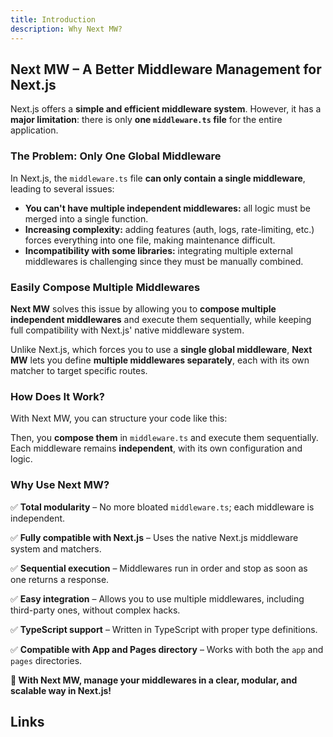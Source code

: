 ```yaml
---
title: Introduction
description: Why Next MW?
---
```



## Next MW – A Better Middleware Management for Next.js

Next.js offers a **simple and efficient middleware system**. However, it has a **major limitation**: there is only **one `middleware.ts` file** for the entire application.

### The Problem: Only One Global Middleware

In Next.js, the `middleware.ts` file **can only contain a single middleware**, leading to several issues:
- **You can't have multiple independent middlewares:** all logic must be merged into a single function.
- **Increasing complexity:** adding features (auth, logs, rate-limiting, etc.) forces everything into one file, making maintenance difficult.
- **Incompatibility with some libraries:** integrating multiple external middlewares is challenging since they must be manually combined.

### Easily Compose Multiple Middlewares

**Next MW** solves this issue by allowing you to **compose multiple independent middlewares** and execute them sequentially, while keeping full compatibility with Next.js' native middleware system.

Unlike Next.js, which forces you to use a **single global middleware**, **Next MW** lets you define **multiple middlewares separately**, each with its own matcher to target specific routes.

### How Does It Work?

With Next MW, you can structure your code like this:
 
<Files>
  <Folder name="middlewares" defaultOpen>
    <File name="auth-middleware.ts" />
    <File name="admin-middleware.ts" />
    <File name="rate-limit-middleware.ts" />
  </Folder>
  <File name="middleware.ts" />
</Files>

Then, you **compose them** in `middleware.ts` and execute them sequentially. Each middleware remains **independent**, with its own configuration and logic.

### Why Use Next MW?

✅ **Total modularity** – No more bloated `middleware.ts`; each middleware is independent.

✅ **Fully compatible with Next.js** – Uses the native Next.js middleware system and matchers.

✅ **Sequential execution** – Middlewares run in order and stop as soon as one returns a response.

✅ **Easy integration** – Allows you to use multiple middlewares, including third-party ones, without complex hacks.

✅ **TypeScript support** – Written in TypeScript with proper type definitions.

✅ **Compatible with App and Pages directory** – Works with both the `app` and `pages` directories.

**🚀 With Next MW, manage your middlewares in a clear, modular, and scalable way in Next.js!**

## Links

<Cards>
  <Card title="NPM" href="https://www.npmjs.com/package/next-mw" />
  <Card title="GitHub" href="https://github.com/Skyleen77/next-mw" />
</Cards>
